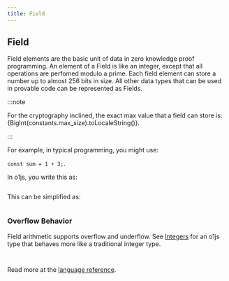 ```yaml
---
title: Field
---
```



## Field
Field elements are the basic unit of data in zero knowledge proof programming.  An element of a Field is like an integer, except that all operations
are perfomed modulo a prime.  Each field element can store a number up to almost 256 bits in size.  All other data types that can be used in 
provable code can be represented as Fields.

:::note

For the cryptography inclined, the exact max value that a field can store is: {BigInt(constants.max_size).toLocaleString()}.

:::

For example, in typical programming, you might use:

`const sum = 1 + 3;`.

In o1js, you write this as:

```ts file=../../snippets/field/field.ts start=start_sum_1 end=end_sum_1
```

This can be simplified as:

```ts file=../../snippets/field/field.ts start=start_sum_2 end=end_sum_2
```

### Overflow Behavior

Field arithmetic supports overflow and underflow.  See [Integers](/docs/getting-started/built-in-types.mdx#integers) for an o1js type that behaves more like a traditional integer type.

```ts file=../../snippets/field/field.ts start=start_overflow end=end_overflow
```

```ts file=../../snippets/field/field.ts start=start_underflow end=end_underflow
```


Read more at the [language reference](/docs/api-reference/classes/Field.md).